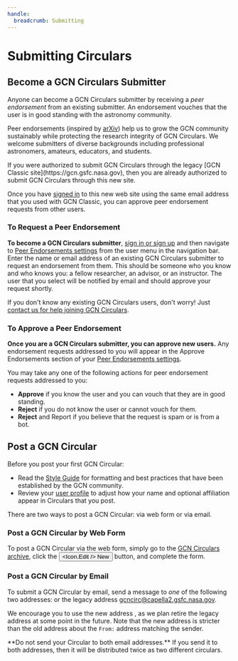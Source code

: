 ```yaml
---
handle:
  breadcrumb: Submitting
---
```




# Submitting Circulars

## Become a GCN Circulars Submitter

Anyone can become a GCN Circulars submitter by receiving a <i>peer endorsement</i> from an existing submitter. An endorsement vouches that the user is in good standing with the astronomy community.

Peer endorsements (inspired by [arXiv](https://info.arxiv.org/help/endorsement.html)) help us to grow the GCN community sustainably while protecting the
research integrity of GCN Circulars. We welcome submitters of diverse
backgrounds including professional astronomers, amateurs, educators, and
students.

<Alert type="info" headingLevel="h4" heading="Migrating from GCN Classic">
  If you were authorized to submit GCN Circulars through the legacy [GCN Classic site](https://gcn.gsfc.nasa.gov), then you are already authorized to submit GCN Circulars through this new site.

Once you have [signed in](/login) to this new web site using the same email address that you used with GCN Classic, you can approve peer endorsement requests from other users.

</Alert>

### To Request a Peer Endorsement

**To become a GCN Circulars submitter**, [sign in or sign up](/login) and then navigate to [Peer Endorsements settings](/user/endorsements) from the user menu in the navigation bar. Enter the name or email address of an existing GCN Circulars submitter to request an endorsement from them. This should be someone who you know and who knows you: a fellow researcher, an advisor, or an instructor. The user that you select will be notified by email and should approve your request shortly.

If you don't know any existing GCN Circulars users, don't worry! Just [contact us for help joining GCN Circulars](/contact).

### To Approve a Peer Endorsement

**Once you are a GCN Circulars submitter, you can approve new users.** Any endorsement requests addressed to you will appear in the Approve Endorsements section of your [Peer Endorsements settings](/user/endorsements).

You may take any one of the following actions for peer endorsement requests addressed to you:

- **Approve** if you know the user and you can vouch that they are in good standing.
- **Reject** if you do not know the user or cannot vouch for them.
- **Reject** and Report if you believe that the request is spam or is from a bot.

## Post a GCN Circular

Before you post your first GCN Circular:

- Read the [Style Guide](/docs/circulars/styleguide) for formatting and best practices that have been established by the GCN community.
- Review your [user profile](/user) to adjust how your name and optional affiliation appear in Circulars that you post.

There are two ways to post a GCN Circular: via web form or via email.

### Post a GCN Circular by Web Form

To post a GCN Circular via the web form, simply go to the [GCN Circulars archive](/circulars), click the <Link to="/circulars/new"><Button type="button" className="usa-button height-4 padding-y-0 padding-x-1 margin-x-05"><Icon.Edit /> New</Button></Link> button, and complete the form.

### Post a GCN Circular by Email

To submit a GCN Circular by email, send a message to _one_ of the following two addresses: <CircularsEmailAddress/> or the legacy address gcncirc@capella2.gsfc.nasa.gov.

We encourage you to use the new address <CircularsEmailAddress/>, as we plan retire the legacy address at some point in the future. Note that the new address is stricter than the old address about the `From:` address matching the sender.

<Alert type="warning" headingLevel="h4">
  **Do not send your Circular to both email addresses.** If you send it to both
  addresses, then it will be distributed twice as two different circulars.
</Alert>
